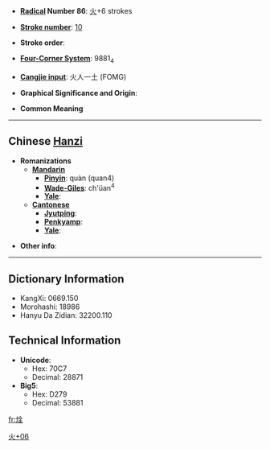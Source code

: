 * '''[[Wiktionary:Chinese radical index| Radical]] Number 86''': [[Wiktionary:Chinese radical index 火|火]]+6 strokes

* '''[[Wiktionary:Chinese total strokes index|Stroke number]]''': [[Wiktionary:Chinese total strokes index 10|10]]

* '''Stroke order''': 

* '''[[Wiktionary:Chinese four corner index|Four-Corner System]]''': 9881<sub>4</sub>

* '''[[Wiktionary:Chinese Cangjie index|Cangjie input]]''': 火人一土 (FOMG)

* '''Graphical Significance and Origin''': 

* '''Common Meaning''' [[Category:CJKV Character articles lacking a common meaning|火+06]]

----

== Chinese [[Hanzi]] ==

* '''Romanizations'''
** '''[[Mandarin]]'''
*** '''[[Pinyin]]''': quàn (quan4)
*** '''[[Wade-Giles]]''': ch'üan<sup>4</sup>
*** '''[[Yale]]''': 
** '''[[Cantonese]]'''
*** '''[[Jyutping]]''':
*** '''[[Penkyamp]]''': 
*** '''[[Yale]]''': 

* '''Other info''': 

----

== Dictionary Information ==

* KangXi: 0669.150
* Morohashi: 18986
* Hanyu Da Zidian: 32200.110

== Technical Information ==

* '''Unicode''':
** Hex: 70C7
** Decimal: 28871
* '''Big5''':
** Hex: D279
** Decimal: 53881

[[fr:烇]]